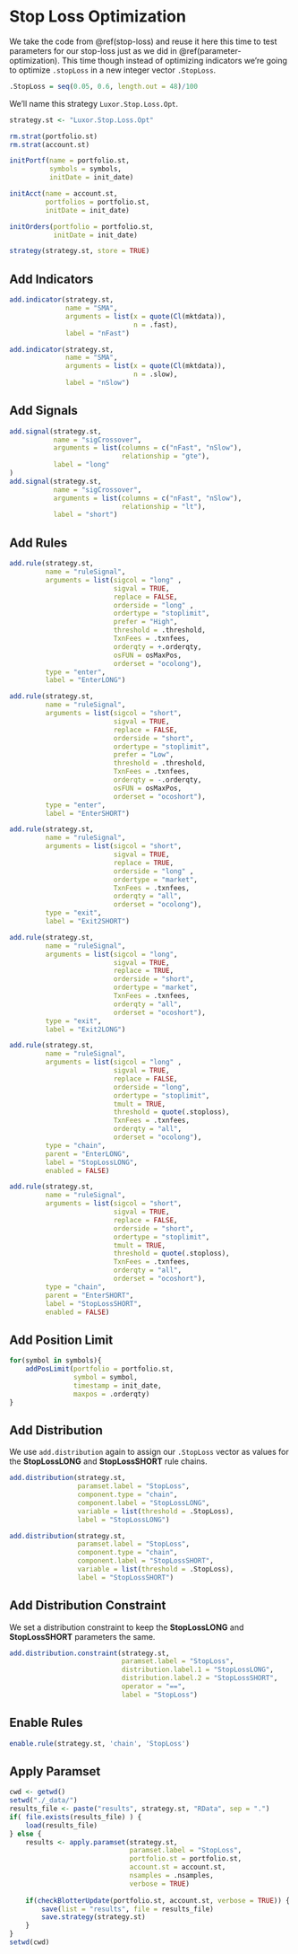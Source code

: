 # Stop Loss Optimization {#stop-loss-optimization}

We take the code from \@ref(stop-loss) and reuse it here this time to test parameters for our stop-loss just as we did in \@ref(parameter-optimization). This time though instead of optimizing indicators we're going to optimize `.stopLoss` in a new integer vector `.StopLoss`. 

```r
.StopLoss = seq(0.05, 0.6, length.out = 48)/100
```

We'll name this strategy `Luxor.Stop.Loss.Opt`. 

```r
strategy.st <- "Luxor.Stop.Loss.Opt"

rm.strat(portfolio.st)
rm.strat(account.st)

initPortf(name = portfolio.st,
          symbols = symbols,
          initDate = init_date)

initAcct(name = account.st,
         portfolios = portfolio.st,
         initDate = init_date)

initOrders(portfolio = portfolio.st,
           initDate = init_date)

strategy(strategy.st, store = TRUE)
```

## Add Indicators

```r
add.indicator(strategy.st, 
              name = "SMA",
              arguments = list(x = quote(Cl(mktdata)),
                               n = .fast),
              label = "nFast")

add.indicator(strategy.st, 
              name = "SMA",
              arguments = list(x = quote(Cl(mktdata)),
                               n = .slow),
              label = "nSlow")
```

## Add Signals

```r
add.signal(strategy.st, 
           name = "sigCrossover",
           arguments = list(columns = c("nFast", "nSlow"),
                            relationship = "gte"),
           label = "long"
)
add.signal(strategy.st, 
           name = "sigCrossover",
           arguments = list(columns = c("nFast", "nSlow"),
                            relationship = "lt"),
           label = "short")
```

## Add Rules

```r
add.rule(strategy.st, 
         name = "ruleSignal",
         arguments = list(sigcol = "long" , 
                          sigval = TRUE,
                          replace = FALSE,
                          orderside = "long" ,
                          ordertype = "stoplimit",
                          prefer = "High",
                          threshold = .threshold,
                          TxnFees = .txnfees,
                          orderqty = +.orderqty,
                          osFUN = osMaxPos,
                          orderset = "ocolong"),
         type = "enter",
         label = "EnterLONG")

add.rule(strategy.st, 
         name = "ruleSignal",
         arguments = list(sigcol = "short", 
                          sigval = TRUE,
                          replace = FALSE,
                          orderside = "short",
                          ordertype = "stoplimit",
                          prefer = "Low",
                          threshold = .threshold,
                          TxnFees = .txnfees,
                          orderqty = -.orderqty,
                          osFUN = osMaxPos,
                          orderset = "ocoshort"),
         type = "enter",
         label = "EnterSHORT")

add.rule(strategy.st, 
         name = "ruleSignal",
         arguments = list(sigcol = "short", 
                          sigval = TRUE,
                          replace = TRUE,
                          orderside = "long" ,
                          ordertype = "market",
                          TxnFees = .txnfees,
                          orderqty = "all",
                          orderset = "ocolong"),
         type = "exit",
         label = "Exit2SHORT")

add.rule(strategy.st, 
         name = "ruleSignal",
         arguments = list(sigcol = "long", 
                          sigval = TRUE,
                          replace = TRUE,
                          orderside = "short",
                          ordertype = "market",
                          TxnFees = .txnfees,
                          orderqty = "all",
                          orderset = "ocoshort"),
         type = "exit",
         label = "Exit2LONG")

add.rule(strategy.st, 
         name = "ruleSignal",
         arguments = list(sigcol = "long" , 
                          sigval = TRUE,
                          replace = FALSE,
                          orderside = "long",
                          ordertype = "stoplimit",
                          tmult = TRUE,
                          threshold = quote(.stoploss),
                          TxnFees = .txnfees,
                          orderqty = "all",
                          orderset = "ocolong"),
         type = "chain", 
         parent = "EnterLONG",
         label = "StopLossLONG",
         enabled = FALSE)

add.rule(strategy.st, 
         name = "ruleSignal",
         arguments = list(sigcol = "short", 
                          sigval = TRUE,
                          replace = FALSE,
                          orderside = "short",
                          ordertype = "stoplimit",
                          tmult = TRUE,
                          threshold = quote(.stoploss),
                          TxnFees = .txnfees,
                          orderqty = "all",
                          orderset = "ocoshort"),
         type = "chain", 
         parent = "EnterSHORT",
         label = "StopLossSHORT",
         enabled = FALSE)
```

## Add Position Limit

```r
for(symbol in symbols){
    addPosLimit(portfolio = portfolio.st,
                symbol = symbol,
                timestamp = init_date,
                maxpos = .orderqty)
}
```

## Add Distribution

We use `add.distribution` again to assign our `.StopLoss` vector as values for the **StopLossLONG** and **StopLossSHORT** rule chains. 

```r
add.distribution(strategy.st,
                 paramset.label = "StopLoss",
                 component.type = "chain",
                 component.label = "StopLossLONG",
                 variable = list(threshold = .StopLoss),
                 label = "StopLossLONG")

add.distribution(strategy.st,
                 paramset.label = "StopLoss",
                 component.type = "chain",
                 component.label = "StopLossSHORT",
                 variable = list(threshold = .StopLoss),
                 label = "StopLossSHORT")
```

## Add Distribution Constraint

We set a distribution constraint to keep the **StopLossLONG** and **StopLossSHORT** parameters the same. 

```r
add.distribution.constraint(strategy.st,
                            paramset.label = "StopLoss",
                            distribution.label.1 = "StopLossLONG",
                            distribution.label.2 = "StopLossSHORT",
                            operator = "==",
                            label = "StopLoss")
```

## Enable Rules

```r
enable.rule(strategy.st, 'chain', 'StopLoss')
```

## Apply Paramset

```r
cwd <- getwd()
setwd("./_data/")
results_file <- paste("results", strategy.st, "RData", sep = ".")
if( file.exists(results_file) ) {
    load(results_file)
} else {
    results <- apply.paramset(strategy.st, 
                              paramset.label = "StopLoss", 
                              portfolio.st = portfolio.st, 
                              account.st = account.st, 
                              nsamples = .nsamples, 
                              verbose = TRUE)
    
    if(checkBlotterUpdate(portfolio.st, account.st, verbose = TRUE)) {
        save(list = "results", file = results_file)
        save.strategy(strategy.st)
    }
}
setwd(cwd)
```
